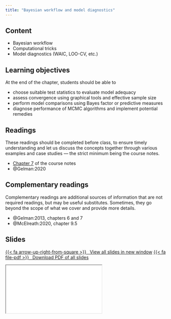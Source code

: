 ```yaml
---
title: "Bayesian workflow and model diagnostics"
---
```



## Content


- Bayesian workflow
- Computational tricks
- Model diagnostics (WAIC, LOO-CV, etc.)

## Learning objectives

At the end of the chapter, students should be able to

- choose suitable test statistics to evaluate model adequacy
- assess convergence using graphical tools and effective sample size
- perform model comparisons using Bayes factor or predictive measures
- diagnose performance of MCMC algorithms and implement potential remedies



## Readings

:::{.callout-warning}

These readings should be completed before class, to ensure timely understanding and let us discuss the concepts together through various examples and case studies --- the strict minimum being the course notes.

:::

- [Chapter 7](https://lbelzile.github.io/MATH80601A/workflow.html) of the course notes
- @Gelman:2020 

## Complementary readings

:::{.callout-warning}
Complementary readings are additional sources of information that are not required readings, but may be useful substitutes. Sometimes, they go beyond the scope of what we cover and provide more details.
:::

- @Gelman:2013, chapters 6 and 7
- @McElreath:2020, chapter 9.5 


## Slides


<p class="text-center"><a class="btn btn-success btn-lg" target="_blank" href="../slides/bayesmod-slides5.html">{{< fa arrow-up-right-from-square >}} &ensp;View all slides in new window</a> <a class="btn btn-success btn-lg" target="_blank" href="../slides/bayesmod-slides5.pdf" role="button">{{< fa file-pdf >}} &ensp;Download PDF of all slides</a></p>


<div class="ratio ratio-16x9">
<iframe class="slide-deck" src="../slides/bayesmod-slides5.html"></iframe>
</div>

